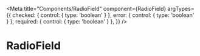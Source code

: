 <!-- RadioField.stories.mdx -->


<Meta
  title="Components/RadioField"
  component={RadioField}
  argTypes={{
    checked: { control: { type: 'boolean' } },
    error: { control: { type: 'boolean' } },
    required: { control: { type: 'boolean' } },
  }}
/>

# RadioField

<Canvas>
  <Story story={Default} />
</Canvas>

<ArgsTable of={TextField} story="^" />

<Canvas>
  <Story story={Checked} />
</Canvas>
